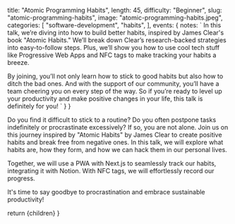 
  title: "Atomic Programming Habits",
  length: 45,
  difficulty: "Beginner",
  slug: "atomic-programming-habits",
  image: "atomic-programming-habits.jpeg",
  categories: [
    "software-development",
    "habits",
  ],
  events: {
    notes: `
In this talk, we’re diving into how to build better habits, inspired by James Clear's book "Atomic Habits." We’ll break down Clear’s research-backed strategies into easy-to-follow steps. Plus, we’ll show you how to use cool tech stuff like Progressive Web Apps and NFC tags to make tracking your habits a breeze.

By joining, you’ll not only learn how to stick to good habits but also how to ditch the bad ones. And with the support of our community, you’ll have a team cheering you on every step of the way. So if you’re ready to level up your productivity and make positive changes in your life, this talk is definitely for you!
`
}
}

Do you find it difficult to stick to a routine? Do you often postpone tasks indefinitely or procrastinate excessively? If so, you are not alone. Join us on this journey inspired by "Atomic Habits" by James Clear to create positive habits and break free from negative ones. In this talk, we will explore what habits are, how they form, and how we can hack them in our personal lives.

Together, we will use a PWA with Next.js to seamlessly track our habits, integrating it with Notion. With NFC tags, we will effortlessly record our progress.

It's time to say goodbye to procrastination and embrace sustainable productivity!

  return <Layout slug="atomic-programming-habits">{children}</Layout>
}
